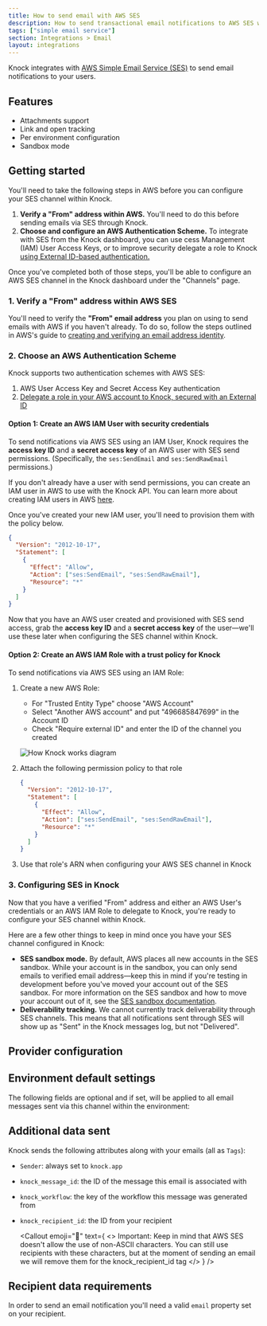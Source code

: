 ```yaml
---
title: How to send email with AWS SES
description: How to send transactional email notifications to AWS SES with Knock
tags: ["simple email service"]
section: Integrations > Email
layout: integrations
---
```



Knock integrates with [AWS Simple Email Service (SES)](https://aws.amazon.com/ses/) to send email notifications to your users.

## Features

- Attachments support
- Link and open tracking
- Per environment configuration
- Sandbox mode

## Getting started

You'll need to take the following steps in AWS before you can configure your SES channel within Knock.

1. **Verify a "From" address within AWS.** You'll need to do this before sending emails via SES through Knock.
2. **Choose and configure an AWS Authentication Scheme.** To integrate with SES from the Knock dashboard, you can use cess Management (IAM) User Access Keys, or to improve security delegate a role to Knock [using External ID-based authentication.](https://docs.aws.amazon.com/IAM/latest/UserGuide/id_roles_create_for-user_externalid.html)

Once you've completed both of those steps, you'll be able to configure an AWS SES channel in the Knock dashboard under the "Channels" page.

### 1. Verify a "From" address within AWS SES

You'll need to verify the **"From" email address** you plan on using to send emails with AWS if you haven't already. To do so, follow the steps outlined in AWS's guide to [creating and verifying an email address identity](https://docs.aws.amazon.com/ses/latest/dg/creating-identities.html#verify-email-addresses-procedure).

### 2. Choose an AWS Authentication Scheme

Knock supports two authentication schemes with AWS SES:

1. AWS User Access Key and Secret Access Key authentication
2. [Delegate a role in your AWS account to Knock, secured with an External ID](https://docs.aws.amazon.com/IAM/latest/UserGuide/id_roles_common-scenarios_third-party.html)

#### Option 1: Create an AWS IAM User with security credentials

To send notifications via AWS SES using an IAM User, Knock requires the **access key ID** and a **secret access key** of an AWS user with SES send permissions. (Specifically, the `ses:SendEmail` and `ses:SendRawEmail` permissions.)

If you don't already have a user with send permissions, you can create an IAM user in AWS to use with the Knock API. You can learn more about creating IAM users in AWS [here](https://docs.aws.amazon.com/IAM/latest/UserGuide/id_users_create.html).

Once you've created your new IAM user, you'll need to provision them with the policy below.

```json IAM user policy
{
  "Version": "2012-10-17",
  "Statement": [
    {
      "Effect": "Allow",
      "Action": ["ses:SendEmail", "ses:SendRawEmail"],
      "Resource": "*"
    }
  ]
}
```

Now that you have an AWS user created and provisioned with SES send access, grab the **access key ID** and a **secret access key** of the user—we'll use these later when configuring the SES channel within Knock.

#### Option 2: Create an AWS IAM Role with a trust policy for Knock

To send notifications via AWS SES using an IAM Role:

1. Create a new AWS Role:

   - For "Trusted Entity Type" choose "AWS Account"
   - Select "Another AWS account" and put "496685847699" in the Account ID
   - Check "Require external ID" and enter the ID of the channel you created

   ![How Knock works diagram](/images/integrations/email/ses-arn-configuration.png)

2. Attach the following permission policy to that role

   ```json IAM user policy
   {
     "Version": "2012-10-17",
     "Statement": [
       {
         "Effect": "Allow",
         "Action": ["ses:SendEmail", "ses:SendRawEmail"],
         "Resource": "*"
       }
     ]
   }
   ```

3. Use that role's ARN when configuring your AWS SES channel in Knock

### 3. Configuring SES in Knock

Now that you have a verified "From" address and either an AWS User's credentials or an AWS IAM Role to delegate to Knock, you're ready to configure your SES channel within Knock.

Here are a few other things to keep in mind once you have your SES channel configured in Knock:

- **SES sandbox mode.** By default, AWS places all new accounts in the SES sandbox. While your account is in the sandbox, you can only send emails to verified email address—keep this in mind if you're testing in development before you've moved your account out of the SES sandbox. For more information on the SES sandbox and how to move your account out of it, see the [SES sandbox documentation](https://docs.aws.amazon.com/ses/latest/dg/request-production-access.html).
- **Deliverability tracking.** We cannot currently track deliverability through SES channels. This means that all notifications sent through SES will show up as "Sent" in the Knock messages log, but not "Delivered".

## Provider configuration

<Attributes>
  <Attribute
    name="Access key ID"
    type="string*"
    description="The access key ID from your AWS account"
  />
  <Attribute
    name="Secret access key"
    type="string*"
    description="The secret access key from your AWS account"
  />
  <Attribute
    name="AWS region"
    type="string*"
    description="The region your AWS account is in"
  />
  <Attribute
    name="Open tracking"
    type="boolean"
    description="Should the provider track opens on their service?"
  />
  <Attribute
    name="Link tracking"
    type="boolean"
    description="Should the provider track link clicks on their service?"
  />
  <Attribute
    name="From email address"
    type="string | liquid*"
    description="The sender email address (can use Liquid tags)"
  />
  <Attribute
    name="From name"
    type="string | liquid"
    description="The sender name (can use Liquid tags)"
  />
</Attributes>

## Environment default settings

The following fields are optional and if set, will be applied to all email messages sent via this channel within the environment:

<Attributes>
  <Attribute
    name="Reply-to address"
    type="string | liquid"
    description="The reply-to email address (can use Liquid tags)"
  />
  <Attribute
    name="CC address"
    type="string | liquid"
    description="The cc email address (can use Liquid tags)"
  />
  <Attribute
    name="BCC address"
    type="string | liquid"
    description="The bcc email address (can use Liquid tags)"
  />
</Attributes>

## Additional data sent

Knock sends the following attributes along with your emails (all as `Tags`):

- `Sender`: always set to `knock.app`
- `knock_message_id`: the ID of the message this email is associated with
- `knock_workflow`: the key of the workflow this message was generated from
- `knock_recipient_id`: the ID from your recipient

  <Callout
    emoji="🔦"
    text={
      <>
        <span className="font-bold">Important:</span> Keep in mind that AWS SES
        doesn't allow the use of non-ASCII characters. You can still use
        recipients with these characters, but at the moment of sending an email
        we will remove them for the <span className="font-bold"> knock_recipient_id</span> tag
      </>
    }
  />

## Recipient data requirements

In order to send an email notification you'll need a valid `email` property set on your recipient.
